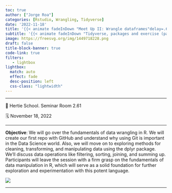 ```yaml
---
toc: true
author: ["Jorge Roa"]
categories: [Rstudio, Wrangling, Tidyverse]
date: '2022-11-18'
title: '{{< animate fadeInDown "Meet Up II: Wrangle dataframes"delay=.6s >}}'
subtitle: '{{< animate fadeInDown "Tidyverse, packages and exercise (part 1)"delay=.6s >}}'
image: https://freesvg.org/img/1449718228.png
draft: false
title-block-banner: true
code-link: true
filters:
   - lightbox
lightbox: 
  match: auto
  effect: fade
  desc-position: left
  css-class: "lightwidth"
---
```


------------------------------------------------------------------------

📍 Hertie School. Seminar Room 2.61

🗓 November 18, 2022

------------------------------------------------------------------------

**Objective**: We will go over the fundamentals of data wrangling in R. We will create our first repo with GitHub and understand why using Git is important in the Data Science world. Also, we will move on to exploring methods for cleaning, transforming, and manipulating data using the dplyr package. We'll discuss data operations like filtering, sorting, joining, and summing up. Participants will leave the session with a firm grasp on the fundamentals of data manipulation in R, which will serve as a solid foundation for further exploration and experimentation with this potent language.

![](2_session.jpg)

------------------------------------------------------------------------
